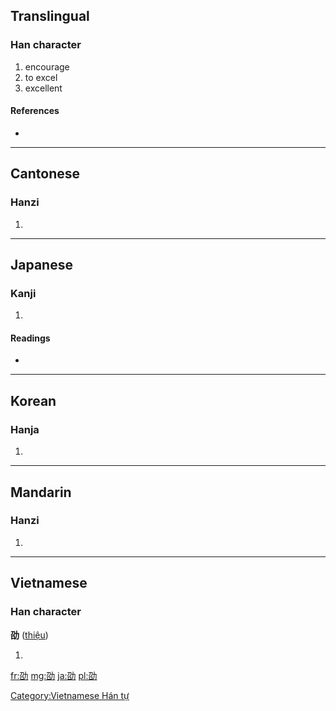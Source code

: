 ==Translingual==

===Han character===
{{Han char|rn=19|rad=力|as=05|sn=7|four=1462<sub>7</sub>|canj=尸口大尸 (SRKS)}}

# encourage
# to excel
# excellent

====References====
* {{Han ref|kx=0147.020|dkj=02318|dj=0331.050|hdz=10369.050|uh=52AD|ud=21165|bh=CA6F|bd=51823}}

----

==Cantonese==

===Hanzi===
{{yue-hanzi|jyut=|y=siu6}}

# {{defn|Cantonese|sort=力05}}

----

==Japanese==

===Kanji===
{{ja-kanji|grade=|rs=力05}}

# {{defn|Japanese|sort=力05}}

====Readings====
* {{ja-readings|on=[[しょう]] (shō)|kun=[[つとめる]] (tsutomeru)}}

----

==Korean==

===Hanja===
{{ko-hanja|hangeul=초|rv=cho|mr=ch'o}}

# {{defn|Korean|sort=力05}}

----

==Mandarin==

===Hanzi===
{{cmn-hanzi|pin=[[shào]] ([[shao4]])|wg=shao<sup>4</sup>}}

# {{defn|Mandarin|sort=力05}}

----

==Vietnamese==

===Han character===
'''劭''' ([[thiệu]])

# {{defn|Vietnamese}}

[[Category:Vietnamese Hán tự]]

[[fr:劭]]
[[mg:劭]]
[[ja:劭]]
[[pl:劭]]
